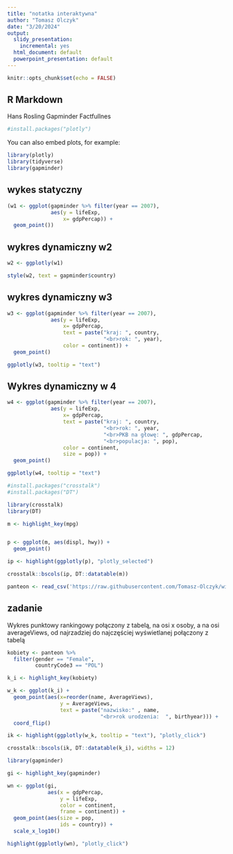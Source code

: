 ```yaml
---
title: "notatka interaktywna"
author: "Tomasz Olczyk"
date: "3/20/2024"
output: 
  slidy_presentation:
    incremental: yes
  html_document: default
  powerpoint_presentation: default
---
```


```r
knitr::opts_chunk$set(echo = FALSE)
```

## R Markdown

Hans Rosling Gapminder Factfullnes

```r

#install.packages("plotly")

```



You can also embed plots, for example:

```r
library(plotly)
library(tidyverse)
library(gapminder)


```


## wykes statyczny

```r

(w1 <- ggplot(gapminder %>% filter(year == 2007), 
              aes(y = lifeExp,
                  x= gdpPercap)) +
  geom_point())

```


## wykres dynamiczny w2

```r

w2 <- ggplotly(w1)

```



```r

style(w2, text = gapminder$country)

```

## wykres dynamiczny w3

```r
w3 <- ggplot(gapminder %>% filter(year == 2007), 
              aes(y = lifeExp,
                  x= gdpPercap,
                  text = paste("kraj: ", country,
                               "<br>rok: ", year),
                  color = continent)) +
  geom_point()

```


```r

ggplotly(w3, tooltip = "text")


```


## Wykres dynamiczny w 4

```r

w4 <- ggplot(gapminder %>% filter(year == 2007), 
              aes(y = lifeExp,
                  x= gdpPercap,
                  text = paste("kraj: ", country,
                               "<br>rok: ", year,
                               "<br>PKB na głowę: ", gdpPercap,
                               "<br>populacja: ", pop),
                  color = continent,
                  size = pop)) +
  geom_point()

```



```r
ggplotly(w4, tooltip = "text")
```



```r
#install.packages("crosstalk")
#install.packages("DT")
```


```r

library(crosstalk)
library(DT)

```


```r

m <- highlight_key(mpg)



```



```r


p <- ggplot(m, aes(displ, hwy)) +
  geom_point()

```


```r
ip <- highlight(ggplotly(p), "plotly_selected")
```


```r

crosstalk::bscols(ip, DT::datatable(m))


```



```r
panteon <- read_csv('https://raw.githubusercontent.com/Tomasz-Olczyk/wizualizacjaR/main/podstawy/panteon_s.csv')
```


## zadanie

Wykres punktowy rankingowy połączony z tabelą, na osi x osoby, a na osi averageViews, od
najrzadziej do najczęściej wyświetlanej połączony z tabelą


```r
kobiety <- panteon %>%
  filter(gender == "Female",
         countryCode3 == "POL")
```


```r

k_i <- highlight_key(kobiety)

```


```r

w_k <- ggplot(k_i) +
  geom_point(aes(x=reorder(name, AverageViews), 
                 y = AverageViews,
                 text = paste("nazwisko:" , name,
                              "<br>rok urodzenia:  ", birthyear))) +
  coord_flip()
```



```r
ik <- highlight(ggplotly(w_k, tooltip = "text"), "plotly_click")
```



```r
crosstalk::bscols(ik, DT::datatable(k_i), widths = 12)
```


```r

library(gapminder)

```



```r

gi <- highlight_key(gapminder)

```

```r
wn <- ggplot(gi,
             aes(x = gdpPercap,
                 y = lifeExp,
                 color = continent,
                 frame = continent)) +
  geom_point(aes(size = pop,
                 ids = country)) +
  scale_x_log10()

```


```r

highlight(ggplotly(wn), "plotly_click")
```

